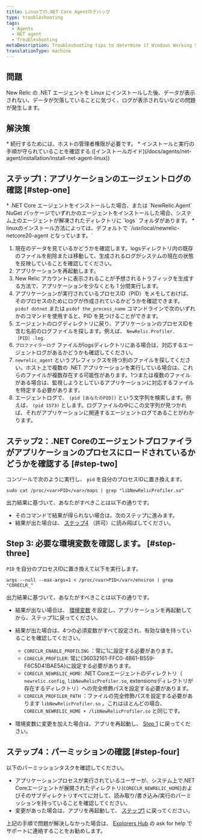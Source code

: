 ```yaml
---
title: Linuxでの.NET Core Agentのデバッグ
type: troubleshooting
tags:
  - Agents
  - NET agent
  - Troubleshooting
metaDescription: Troubleshooting tips to determine if Windows Working Set memory usage is a concern after you install New Relic's .NET agent for your app.
translationType: machine
---
```


## 問題

New Relic の .NET エージェントを Linux にインストールした後、データが表示されない、データが欠落していることに気づく、ログが表示されないなどの問題が発生します。

## 解決策

<Callout variant="important">
  * 続行するためには、ホストの管理者権限が必要です。
  * インストールと実行の手順が守られていることを確認する ([インストールガイド](/docs/agents/net-agent/installation/install-net-agent-linux))
</Callout>

## ステップ1：アプリケーションのエージェントログの確認 [#step-one]

<Callout variant="tip">
  * .NET Core エージェントをインストールした場合、または `NewRelic.Agent` NuGet パッケージでいずれかのエージェントをインストールした場合、システム上のエージェントが解凍されたディレクトリに `logs` フォルダがあります。
  * linuxのインストール方法によっては、デフォルトで `/usr/local/newrelic-netcore20-agent となっています。`
</Callout>

1. 現在のデータを見ているかどうかを確認します。logsディレクトリ内の既存のファイルを削除または移動して、生成されるログがシステムの現在の状態を反映していることを確認してください。
2. アプリケーションを再起動します。
3. New Relic アカウントに表示されることが予想されるトラフィックを生成する方法で、アプリケーションを少なくとも 1 分間実行します。
4. アプリケーションが実行されているプロセスID（PID）をメモしておけば、そのプロセスのためにログが作成されているかどうかを確認できます。 `pidof dotnet` または `pidof the_process_name` コマンドラインで次のいずれかのコマンドを使用すると、PID を見つけることができます。
5. エージェントのログディレクトリに戻り、アプリケーションのプロセスIDを含む名前のログファイルを探します。例えば、 `NewRelic.Profiler.［PID］.log`.
6. `プロファイラーログ` ファイルがlogsディレクトリにある場合は、対応するエージェントログがあるかどうかも確認してください。
7. `newrelic_agent` というプレフィックスを持つ別のファイルを探してください。ホスト上で複数の .NET アプリケーションを実行している場合は、これらのファイルが複数存在する可能性があります。1つまたは複数のファイルがある場合は、監視しようとしているアプリケーションに対応するファイルを特定する必要があります。
8. エージェントログで、 `(pid [あなたのPID])` という文字列を検索します。例えば、 `(pid 1573)` とします。ログファイルの中にこの文字列が見つかれば、それがアプリケーションに関連するエージェントログであることがわかります。

## ステップ2：.NET Coreのエージェントプロファイラがアプリケーションのプロセスにロードされているかどうかを確認する [#step-two]

コンソールで次のように実行し、 `pid` を自分のプロセスIDに置き換えます。

```
sudo cat /proc/<var>PID</var>/maps | grep "libNewRelicProfiler.so"
```

出力結果に基づいて、あなたがすべきことは以下の通りです。

* そのコマンドで結果が得られない場合は、次のステップに進みます。
* 結果が出た場合は、 [ステップ4](#step-four) （許可）に読み飛ばしてください。

## Step 3: 必要な環境変数を確認します。 [#step-three]

`PID` を自分のプロセスIDに置き換えて以下を実行します。

```
args --null --max-args=1 < /proc/<var>PID</var>/environ | grep "CORECLR_"
```

出力結果に基づいて、あなたがすべきことは以下の通りです。

* 結果が出ない場合は、 [環境変数](https://discuss.newrelic.com/t/relic-solution-net-core-agent-required-environment-variables/68972) を設定し、アプリケーションを再起動してから、ステップ1に戻ってください。

* 結果が出た場合は、4つの必須変数がすべて設定され、有効な値を持っていることを確認してください。

  * `CORECLR_ENABLE_PROFILING` ：常に1に設定する必要があります。
  * `CORECLR_PROFILER`: 常に&#x7B;36032161-FFC0-4B61-B559-F6C5D41BAE5A}に設定する必要があります。
  * `CORECLR_NEWRELIC_HOME`: .NET Coreエージェントのディレクトリ（ `newrelic.config`, `libNewRelicProfiler.so`, extensionsディレクトリが存在するディレクトリ）への完全修飾パスを設定する必要があります。
  * `CORECLR_PROFILER_PATH` ：ファイルの完全修飾パスを設定する必要があります `libNewRelicProfiler.so` 。これはほとんどの場合、 `CORECLR_NEWRELIC_HOME + /libNewRelicProfiler.so` と同じです。

* 環境変数に変更を加えた場合は、アプリを再起動し、 [Step 1](#step-one) に戻ってください。

## ステップ4：パーミッションの確認 [#step-four]

以下のパーミッションタスクを確認してください。

* アプリケーションプロセスが実行されているユーザーが、システム上で.NET Coreエージェントが展開されたディレクトリ(`CORECLR_NEWRELIC_HOME`)およびそのサブディレクトリすべてに対して、読み取り/書き込み/実行のパーミッションを持っていることを確認してください。
* 変更があった場合は、アプリを再起動して、 [ステップ1](#step-one) に戻ってください。

上記の手順で問題が解決しなかった場合は、 [Explorers Hub](https://discuss.newrelic.com/) の ask for help でサポートに連絡することをお勧めします。